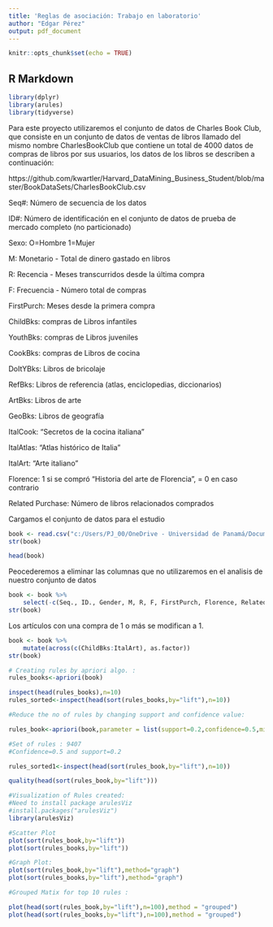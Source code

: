 ```yaml
---
title: 'Reglas de asociación: Trabajo en laboratorio'
author: "Edgar Pérez"
output: pdf_document
---
```


```r
knitr::opts_chunk$set(echo = TRUE)
```

## R Markdown
```r
library(dplyr)
library(arules)
library(tidyverse)
```
Para este proyecto utilizaremos el conjunto de datos de Charles Book Club, que consiste en un conjunto de datos de ventas de libros llamado del mismo nombre CharlesBookClub que contiene un total de 4000 datos de compras de libros por sus usuarios, los datos de los libros se describen a continuación:

https://github.com/kwartler/Harvard_DataMining_Business_Student/blob/master/BookDataSets/CharlesBookClub.csv

Seq#: Número de secuencia de los datos

ID#: Número de identificación en el conjunto de datos de prueba de mercado completo (no particionado)

Sexo: O=Hombre 1=Mujer

M: Monetario - Total de dinero gastado en libros

R: Recencia - Meses transcurridos desde la última compra

F: Frecuencia - Número total de compras

FirstPurch: Meses desde la primera compra

ChildBks: compras de Libros infantiles

YouthBks: compras de Libros juveniles

CookBks: compras de Libros de cocina

DoItYBks: Libros de bricolaje

RefBks: Libros de referencia (atlas, enciclopedias, diccionarios)

ArtBks: Libros de arte

GeoBks: Libros de geografía

ItalCook: "Secretos de la cocina italiana"

ItalAtlas: "Atlas histórico de Italia"

ItalArt: "Arte italiano"

Florence: 1 si se compró "Historia del arte de Florencia", = 0 en caso contrario

Related Purchase: Número de libros relacionados comprados 

Cargamos el conjunto de datos para el estudio
```r
book <- read.csv("c:/Users/PJ_00/OneDrive - Universidad de Panamá/Documentos/DATCOM2023/Minería de datos aprendizaje no supervisado y detección de anomalías/Trabajo Final/book/CharlesBookClub.csv")
str(book)
```
```r
head(book)
```

Peocederemos a eliminar las columnas que no utilizaremos en el analisis de nuestro conjunto de datos
```r

book <- book %>%
    select(-c(Seq., ID., Gender, M, R, F, FirstPurch, Florence, Related.Purchase, Yes_Florence, No_Florence, Mcode, Rcode, Fcode))
str(book)
```
Los artículos con una compra de 1 o más se modifican a 1.

```r
book <- book %>%
    mutate(across(c(ChildBks:ItalArt), as.factor))
str(book)
```
```r
# Creating rules by apriori algo. :
rules_books<-apriori(book)
```
```r
inspect(head(rules_books),n=10)
rules_sorted<-inspect(head(sort(rules_books,by="lift"),n=10))
```
```r
#Reduce the no of rules by changing support and confidence value:

rules_book<-apriori(book,parameter = list(support=0.2,confidence=0.5,minlen=5))
```
```r
#Set of rules : 9407
#Confidence=0.5 and support=0.2

rules_sorted1<-inspect(head(sort(rules_book,by="lift"),n=10))

quality(head(sort(rules_book,by="lift")))
```
```r
#Visualization of Rules created:
#Need to install package arulesViz
#install.packages("arulesViz")
library(arulesViz)

#Scatter Plot
plot(sort(rules_book,by="lift"))
plot(sort(rules_books,by="lift"))

#Graph Plot:
plot(sort(rules_book,by="lift"),method="graph")
plot(sort(rules_books,by="lift"),method="graph")

#Grouped Matix for top 10 rules :

plot(head(sort(rules_book,by="lift"),n=100),method = "grouped")
plot(head(sort(rules_books,by="lift"),n=100),method = "grouped")
```


